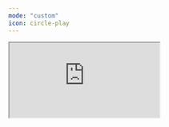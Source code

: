 ```yaml
---
mode: "custom"
icon: circle-play
---
```


<iframe
  src="https://story-demo-mu.vercel.app/iframe"
  title="Embedded content"
  className="w-full h-screen"
></iframe>

